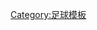 {{Navbox
|basestyle = background:green;color:white
|name   = FAI Premier Division
|title = [[愛爾蘭超級足球聯賽|<span style="color: #FFFFFF">愛爾蘭超級足球聯賽</span>]]
|state = {{{state|autocollapse}}}
|listclass = hlist
|group1 = 2022年參賽球會
|list1  =
* [[波希米亚人足球俱乐部|-{zh-hans:波希米亚人; zh-hk:布咸美恩斯;}-]]
* [[德利城足球俱乐部|德利城]]
* [[杜希达联足球俱乐部|-{zh-hans:杜希达联; zh-hk:杜希達聯;}-]]
* [[敦達克足球俱樂部|-{zh-hans:登克尔克; zh-hk:鄧達克;}-]]
* [[芬哈斯足球會|芬哈斯]]
* [[沙姆洛克流浪足球俱乐部|-{zh-hans:沙姆洛克流浪; zh-hk:沙洛克流浪;}-]]
* [[舒尔本足球俱乐部|舒爾本]]
* [[斯萊戈流浪者足球俱樂部|施利高流浪]]
* [[圣巴特里克竞技足球俱乐部|聖巴特里]]
* [[都柏林大學足球俱樂部|都柏林大學]]
}}<noinclude>
{{collapsible option}}
[[Category:足球模板]]
</noinclude>